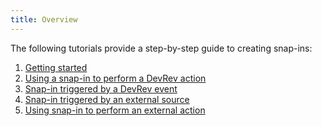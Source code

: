 ```yaml
---
title: Overview
---
```

The following tutorials provide a step-by-step guide to creating snap-ins:
1. [Getting started](/snapin-development/tutorials/getting-started)
2. [Using a snap-in to perform a DevRev action](/snapin-development/tutorials/timer-ticket-creator)
3. [Snap-in triggered by a DevRev event](/snapin-development/tutorials/triggered-event)
4. [Snap-in triggered by an external source](/snapin-development/tutorials/triggered-external-source)
5. [Using snap-in to perform an external action](/snapin-development/tutorials/perform-external-action)
